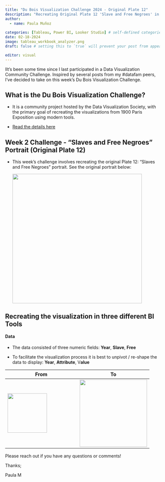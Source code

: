 ```yaml
---
title: "Du Bois Visualization Challenge 2024 - Original Plate 12"
description: "Recreating Original Plate 12 'Slave and Free Negroes' in Tableau, Power BI and Looker Studio"
author:
  - name: Paula Muñoz
    
categories: [Tableau, Power BI, Looker Studio] # self-defined categories
date: 02-18-2024
image: tableau_workbook_analyzer.png
draft: false # setting this to `true` will prevent your post from appearing on your listing page until you're ready!

editor: visual
---
```


IIt's been some time since I last participated in a Data Visualization Community Challenge. Inspired by several posts from my #datafam peers, I've decided to take on this week's Du Bois Visualization Challenge.

## What is the Du Bois Visualization Challenge?

-   It is a community project hosted by the Data Visualization Society, with the primary goal of recreating the visualizations from 1900 Paris Exposition using modern tools.

-   [Read the details here](https://github.com/ajstarks/dubois-data-portraits/blob/master/challenge/2024/README.md)

## Week 2 Challenge - "Slaves and Free Negroes" Portrait (Original Plate 12)

-   This week's challenge involves recreating the original Plate 12: "Slaves and Free Negroes" portrait. See the original portrait below:

    ![](original-plate-12.jpg){width="421"}

## Recreating the visualization in three different BI Tools

#### Data

-   The data consisted of three numeric fields: **Year**, **Slave**, **Free**

-   To facilitate the visualization process it is best to unpivot / re-shape the data to display: **Year**, **Attribute**, V**alue**

|  From                                                   |  To                                                 |
|------------------------------------|------------------------------------|
|  ![](data_pict.png){width="128"}                        |  ![](data_unpivot.png){width="219"}                 |

Please reach out if you have any questions or comments!

Thanks;

Paula M
